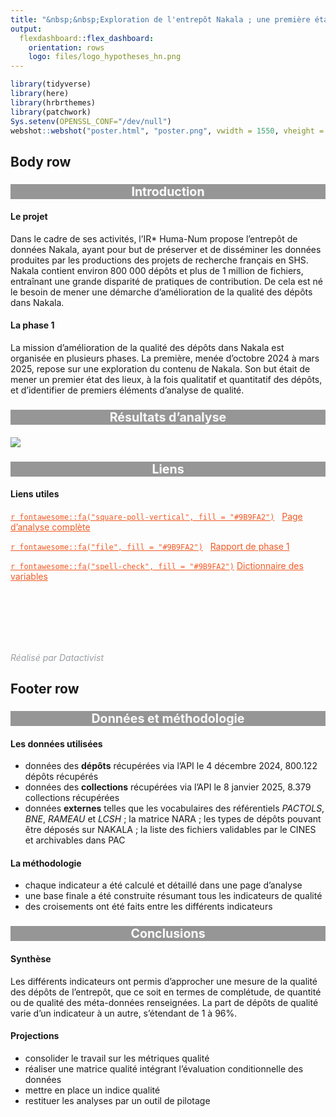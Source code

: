 ```yaml
---
title: "&nbsp;&nbsp;Exploration de l'entrepôt Nakala ; une première étape dans l'amélioration de la qualité des données"
output: 
  flexdashboard::flex_dashboard:
    orientation: rows
    logo: files/logo_hypotheses_hn.png
---
```


<style>

.panel, .card, .bslib-card {
    border: none !important;
    box-shadow: none !important;
}


.navbar-logo img {
  max-height: 45px; /* Ajuste la taille selon tes besoins */
  width: auto;
}

.navbar {
  background-color: #f15a24 !important; /* Remplace par la couleur souhaitée */
  border-bottom: 2px solid #f15a24; /* Optionnel : bordure sous la barre */
}

.navbar-brand {
  color: white !important; /* Couleur du titre */
  font-weight: bold !important; /* Met le titre en gras */
}

}


body {
  text-align: justify;
  background: #ECECEB;
  line-height: 1.2 !important;
  border-color: white;
}

/* Custom l'apparence des hyperliens du doc */
a:link { /*lien hyper texte*/
    color: #f15a24;
}
a:hover { /*souris au-dessus du lien hyper texte*/
    color: #f15a24;
}
a:visited { /*lien visité*/
    color: #f15a24;
}
      
</style>

```r
library(tidyverse)
library(here)
library(hrbrthemes)
library(patchwork)
Sys.setenv(OPENSSL_CONF="/dev/null")
webshot::webshot("poster.html", "poster.png", vwidth = 1550, vheight = 800)
```

## Body row {data-height=60}

###  {data-width=600}

<center>
<p style="aligne: center; font-size: 1.4em; color: white; background-color: #969696;">**Introduction**</p>
</center>

#### Le projet

Dans le cadre de ses activités, l’IR* Huma-Num propose l’entrepôt de données Nakala, ayant pour but de préserver et de disséminer les données produites par les productions des projets de recherche français en SHS. Nakala contient environ 800 000 dépôts et plus de 1 million de fichiers, entraînant une grande disparité de pratiques de contribution. De cela est né le besoin de mener une démarche d’amélioration de la qualité des dépôts dans Nakala.

#### La phase 1

La mission d’amélioration de la qualité des dépôts dans Nakala est organisée en plusieurs phases. La première, menée d'octobre 2024 à mars 2025, repose sur une exploration du contenu de Nakala. Son but était de mener un premier état des lieux, à la fois qualitatif et quantitatif des dépôts, et d'identifier de premiers éléments d’analyse de qualité.

### {data-width=600}


<center>
<p style="aligne: center; font-size: 1.4em; color: white; background-color: #969696;">**Résultats d'analyse**</p>
</center>


![](./files/graph_indic_booleens.png)


### {data-width=200}

<center>
<p style="aligne: center; font-size: 1.4em; color: white; background-color: #969696;">**Liens**</p>
</center>

#### Liens utiles

<FONT COLOR="#9B9FA2">
[`r fontawesome::fa("square-poll-vertical", fill = "#9B9FA2")`]() &nbsp; [Page d'analyse complète]() 

[`r fontawesome::fa("file", fill = "#9B9FA2")`]() &nbsp; [Rapport de phase 1]() 

[`r fontawesome::fa("spell-check", fill = "#9B9FA2")`](https://airtable.com/app6shAFQWBcQ4sNp/shrYm9j2n5eVA5udV) [Dictionnaire des variables](https://airtable.com/app6shAFQWBcQ4sNp/shrYm9j2n5eVA5udV)
</FONT>

<br>
<br>
<br>
<br>
<br>

<FONT COLOR="#9B9FA2">*Réalisé par Datactivist*</FONT>

## Footer row {data-height=46} 

###  {data-width=60}

<center>
<p style="aligne: center; font-size: 1.4em; color: white; background-color: #969696;">**Données et méthodologie**</p>
</center>

#### Les données utilisées

- données des **dépôts** récupérées via l'API le 4 décembre 2024, 800.122 dépôts récupérés
- données des **collections** récupérées via l'API le 8 janvier 2025, 8.379 collections récupérées
- données **externes** telles que les vocabulaires des référentiels *PACTOLS*, *BNE*, *RAMEAU* et *LCSH* ; la matrice NARA ; les types de dépôts pouvant être déposés sur NAKALA ; la liste des fichiers validables par le CINES et archivables dans PAC

#### La méthodologie

- chaque indicateur a été calculé et détaillé dans une page d'analyse
- une base finale a été construite résumant tous les indicateurs de qualité
- des croisements ont été faits entre les différents indicateurs

###  {data-width=50}

<center>
<p style="aligne: center; font-size: 1.4em; color: white; background-color: #969696;">**Conclusions**</p>
</center>

#### Synthèse

Les différents indicateurs ont permis d'approcher une mesure de la qualité des dépôts de l'entrepôt, que ce soit en termes de complétude, de quantité ou de qualité des méta-données renseignées. La part de dépôts de qualité varie d'un indicateur à un autre, s'étendant de 1 à 96%. 

#### Projections

- consolider le travail sur les métriques qualité
- réaliser une matrice qualité intégrant l’évaluation conditionnelle des données
- mettre en place un indice qualité
- restituer les analyses par un outil de pilotage



